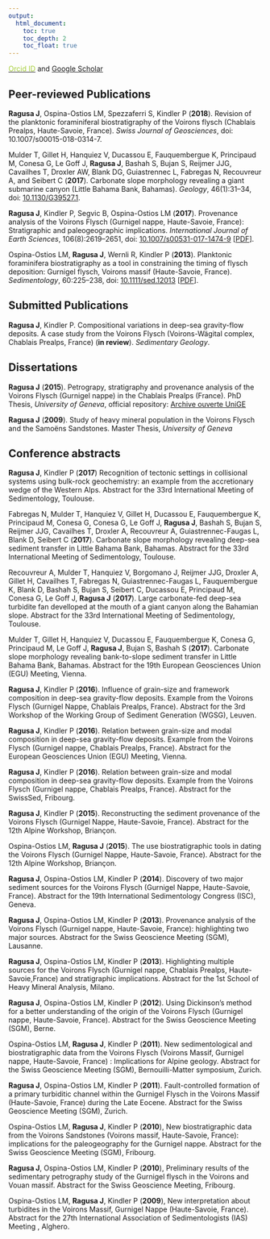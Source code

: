 ```yaml
---
output:
  html_document:
    toc: true
    toc_depth: 2
    toc_float: true
---
```

  
  <link rel="stylesheet" href="styles.css" type="text/css">
  
<a href="https://orcid.org/0000-0002-6597-7475"><font color="a6ce39">Orcid ID</font></a> and [Google Scholar](https://scholar.google.fr/citations?user=dcONfmgAAAAJ)

## Peer-reviewed Publications

**Ragusa J**, Ospina-Ostios LM, Spezzaferri S, Kindler P (**2018**). Revision of the planktonic foraminiferal biostratigraphy of the Voirons flysch (Chablais Prealps, Haute-Savoie, France). *Swiss Journal of Geosciences*, doi: 10.1007/s00015-018-0314-7.

Mulder T, Gillet H, Hanquiez V, Ducassou E, Fauquembergue K, Principaud M, Conesa G, Le Goff J, **Ragusa J**, Bashah S, Bujan S, Reijmer JJG, Cavailhes T, Droxler AW, Blank DG, Guiastrennec L, Fabregas N, Recouvreur A, and Seibert C (**2017**). Carbonate slope morphology revealing a giant submarine canyon
(Little Bahama Bank, Bahamas). *Geology*, 46(1):31–34, doi: [10.1130/G39527.1](https://pubs.geoscienceworld.org/gsa/geology/article-abstract/46/1/31/522865/carbonate-slope-morphology-revealing-a-giant?redirectedFrom=fulltext).

**Ragusa J**, Kindler P, Segvic B, Ospina-Ostios LM (**2017**). Provenance analysis of the Voirons Flysch (Gurnigel nappe, Haute-Savoie, France): Stratigraphic and paleogeographic implications. *International Journal of Earth Sciences*, 106(8):2619–2651, doi: [10.1007/s00531-017-1474-9](http://link.springer.com/article/10.1007%2Fs00531-017-1474-9) [[PDF](files/Ragusa2017a.pdf)].

Ospina-Ostios LM, **Ragusa J**, Wernli R, Kindler P (**2013**). Planktonic foraminifera biostratigraphy as a tool in constraining the timing of flysch deposition: Gurnigel flysch, Voirons massif (Haute-Savoie, France). *Sedimentology*, 60:225–238, doi: [10.1111/sed.12013](http://onlinelibrary.wiley.com/doi/10.1111/sed.12013/abstract;jsessionid=5A54433B3561A853F6DBF83958E6C356.f03t03) [[PDF](files/Ospina-Ostios2013.pdf)].

## Submitted Publications

**Ragusa J**, Kindler P. Compositional variations in deep-sea gravity-flow deposits. A case study from the Voirons Flysch (Voirons-Wägital complex, Chablais Prealps, France) (**in review**). *Sedimentary Geology*.

## Dissertations
**Ragusa J** (**2015**). Petrograpy, stratigraphy and provenance analysis of the Voirons Flysch (Gurnigel nappe) in the Chablais Prealps (France). PhD Thesis, *University of Geneva*, official repository: [Archive ouverte UniGE](https://archive-ouverte.unige.ch/unige:75519)

**Ragusa J** (**2009**). Study of heavy mineral population in the Voirons Flysch and the Samoëns Sandstones. Master Thesis, *University of Geneva*

## Conference abstracts

**Ragusa J**, Kindler P (**2017**) Recognition of tectonic settings in collisional systems using bulk-rock geochemistry: an example from the accretionary wedge of the Western Alps. Abstract for the 33rd International Meeting of Sedimentology, Toulouse.

Fabregas N, Mulder T, Hanquiez V, Gillet H, Ducassou E, Fauquembergue K, Principaud M, Conesa G, Conesa G, Le Goff J, **Ragusa J**, Bashah S, Bujan S, Reijmer JJG, Cavailhes T, Droxler A, Recouvreur A, Guiastrennec-Faugas L, Blank D, Seibert C (**2017**). Carbonate slope morphology revealing deep-sea sediment transfer in Little Bahama Bank, Bahamas. Abstract for the 33rd International Meeting of Sedimentology, Toulouse.

Recouvreur A, Mulder T, Hanquiez V, Borgomano J, Reijmer JJG, Droxler A, Gillet H, Cavailhes T, Fabregas N, Guiastrennec-Faugas L, Fauquembergue K, Blank D, Bashah S, Bujan S, Seibert C, Ducassou E, Principaud M, Conesa G, Le Goff J, **Ragusa J** (**2017**). Large carbonate-fed deep-sea turbidite fan develloped at the mouth of a giant canyon along the Bahamian slope. Abstract for the 33rd International Meeting of Sedimentology, Toulouse.

Mulder T, Gillet H, Hanquiez V, Ducassou E, Fauquembergue K, Conesa G, Principaud M, Le Goff J, **Ragusa J**, Bujan S, Bashah S (**2017**). Carbonate slope morphology revealing bank-to-slope sediment transfer in Little Bahama Bank, Bahamas. Abstract for the 19th European Geosciences Union (EGU) Meeting, Vienna.

**Ragusa J**, Kindler P (**2016**). Influence of grain-size and framework composition in deep-sea gravity-flow deposits. Example from the Voirons Flysch (Gurnigel Nappe, Chablais Prealps, France). Abstract for the 3rd Workshop of the Working Group of Sediment Generation (WGSG), Leuven.

**Ragusa J**, Kindler P (**2016**). Relation between grain-size and modal composition in deep-sea gravity-flow deposits. Example from the Voirons Flysch (Gurnigel nappe, Chablais Prealps, France). Abstract for the European Geosciences Union (EGU) Meeting, Vienna.

**Ragusa J**, Kindler P (**2016**). Relation between grain-size and modal composition in deep-sea gravity-flow deposits. Example from the Voirons Flysch (Gurnigel nappe, Chablais Prealps, France). Abstract for the SwissSed, Fribourg.

**Ragusa J**, Kindler P (**2015**). Reconstructing the sediment provenance of the Voirons Flysch (Gurnigel Nappe, Haute-Savoie, France). Abstract for the 12th Alpine Workshop, Briançon.

Ospina-Ostios LM, **Ragusa J** (**2015**). The use biostratigraphic tools in dating the Voirons Flysch (Gurnigel Nappe, Haute-Savoie, France). Abstract for the 12th Alpine Workshop, Briançon.

**Ragusa J**, Ospina-Ostios LM, Kindler P (**2014**). Discovery of two major sediment sources for the Voirons Flysch (Gurnigel Nappe, Haute-Savoie, France). Abstract for the 19th International Sedimentology Congress (ISC), Geneva.

**Ragusa J**, Ospina-Ostios LM, Kindler P (**2013**). Provenance analysis of the Voirons Flysch (Gurnigel nappe, Haute-Savoie, France): highlighting two major sources. Abstract for the Swiss Geoscience Meeting (SGM), Lausanne.

**Ragusa J**, Ospina-Ostios LM, Kindler P (**2013**). Highlighting multiple sources for the Voirons Flysch (Gurnigel nappe, Chablais Prealps, Haute-Savoie,France) and stratigraphic implications. Abstract for the 1st School of Heavy Mineral Analysis, Milano.

**Ragusa J**, Ospina-Ostios LM, Kindler P (**2012**). Using Dickinson’s method for a better understanding of the origin of the Voirons Flysch (Gurnigel nappe, Haute-Savoie, France). Abstract for the Swiss Geoscience Meeting (SGM), Berne.

Ospina-Ostios LM, **Ragusa J**, Kindler P (**2011**). New sedimentological and biostratigraphic data from the Voirons Flysch (Voirons Massif, Gurnigel nappe, Haute-Savoie, France) : Implications for Alpine geology. Abstract for the Swiss Geoscience Meeting (SGM), Bernouilli-Matter symposium, Zurich.

**Ragusa J**, Ospina-Ostios LM, Kindler P (**2011**). Fault-controlled formation of a primary turbiditic channel within the Gurnigel Flysch in the Voirons Massif (Haute-Savoie, France) during the Late Eocene. Abstract for the Swiss Geoscience Meeting (SGM), Zurich.

Ospina-Ostios LM, **Ragusa J**, Kindler P (**2010**), New biostratigraphic data from the Voirons Sandstones (Voirons massif, Haute-Savoie, France): implications for the paleogeography for the Gurnigel nappe. Abstract for the Swiss Geoscience Meeting (SGM), Fribourg.

**Ragusa J**, Ospina-Ostios LM, Kindler P (**2010**), Preliminary results of the sedimentary petrography study of the Gurnigel flysch in the Voirons and Vouan massif. Abstract for the Swiss Geoscience Meeting, Fribourg.

Ospina-Ostios LM, **Ragusa J**, Kindler P (**2009**), New interpretation about turbidites in the Voirons Massif, Gurnigel Nappe (Haute-Savoie, France). Abstract for the 27th International Association of Sedimentologists (IAS) Meeting , Alghero.